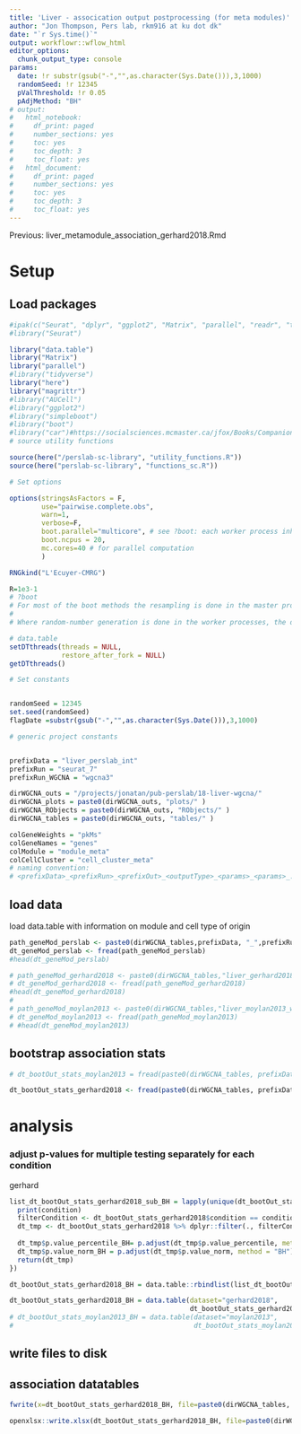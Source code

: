 ```yaml
---
title: 'Liver - assocication output postprocessing (for meta modules)'
author: "Jon Thompson, Pers lab, rkm916 at ku dot dk"
date: "`r Sys.time()`" 
output: workflowr::wflow_html
editor_options:
  chunk_output_type: console
params: 
  date: !r substr(gsub("-","",as.character(Sys.Date())),3,1000)
  randomSeed: !r 12345
  pValThreshold: !r 0.05
  pAdjMethod: "BH"
# output:
#   html_notebook:
#     df_print: paged
#     number_sections: yes
#     toc: yes
#     toc_depth: 3
#     toc_float: yes
#   html_document:
#     df_print: paged
#     number_sections: yes
#     toc: yes
#     toc_depth: 3
#     toc_float: yes
---
```


Previous: 
liver_metamodule_association_gerhard2018.Rmd

# Setup

## Load packages

```r

#ipak(c("Seurat", "dplyr", "ggplot2", "Matrix", "parallel", "readr", "tidyr"))
#library("Seurat")

library("data.table")
library("Matrix")
library("parallel")
#library("tidyverse")
library("here")
library("magrittr")
#library("AUCell")
#library("ggplot2")
#library("simpleboot")
#library("boot")
#library("car")#https://socialsciences.mcmaster.ca/jfox/Books/Companion/appendices/Appendix-Bootstrapping.pdf
# source utility functions

source(here("/perslab-sc-library", "utility_functions.R"))
source(here("perslab-sc-library", "functions_sc.R"))

# Set options

options(stringsAsFactors = F, 
        use="pairwise.complete.obs", 
        warn=1, 
        verbose=F,
        boot.parallel="multicore", # see ?boot: each worker process inherits the environment of the current session, including the workspace and the loaded namespaces and attached packages (but not the random number seed: see below). 
        boot.ncpus = 20,
        mc.cores=40 # for parallel computation
        ) 

RNGkind("L'Ecuyer-CMRG")

R=1e3-1
# ?boot
# For most of the boot methods the resampling is done in the master process, but not if simple = TRUE nor sim = "parametric". In those cases (or where statistic itself uses random numbers), more care is needed if the results need to be reproducible. Resampling is done in the worker processes by censboot(sim = "wierd") and by most of the schemes in tsboot (the exceptions being sim == "fixed" and sim == "geom" with the default ran.gen).
# 
# Where random-number generation is done in the worker processes, the default behaviour is that each worker chooses a separate seed, non-reproducibly. However, with parallel = "multicore" or parallel = "snow" using the default cluster, a second approach is used if RNGkind("L'Ecuyer-CMRG") has been selected. In that approach each worker gets a different subsequence of the RNG stream based on the seed at the time the worker is spawned and so the results will be reproducible if ncpus is unchanged, and for parallel = "multicore" if parallel::mc.reset.stream() is called: see the examples for mclapply. 

# data.table
setDTthreads(threads = NULL, 
             restore_after_fork = NULL)
getDTthreads()

# Set constants


randomSeed = 12345
set.seed(randomSeed)
flagDate =substr(gsub("-","",as.character(Sys.Date())),3,1000)

# generic project constants 


prefixData = "liver_perslab_int"
prefixRun = "seurat_7"
prefixRun_WGCNA = "wgcna3"

dirWGCNA_outs = "/projects/jonatan/pub-perslab/18-liver-wgcna/"
dirWGCNA_plots = paste0(dirWGCNA_outs, "plots/" )
dirWGCNA_RObjects = paste0(dirWGCNA_outs, "RObjects/" )
dirWGCNA_tables = paste0(dirWGCNA_outs, "tables/" )

colGeneWeights = "pkMs"
colGeneNames = "genes"
colModule = "module_meta"
colCellCluster = "cell_cluster_meta"
# naming convention:
# <prefixData>_<prefixRun>_<prefixOut>_<outputType>_<params>_<params>_..._<date>.pdf

```

## load data


load data.table with information on module and cell type of origin

```r
path_geneMod_perslab <- paste0(dirWGCNA_tables,prefixData, "_",prefixRun_WGCNA,"_geneMod.csv.gz")
dt_geneMod_perslab <- fread(path_geneMod_perslab)
#head(dt_geneMod_perslab)

# path_geneMod_gerhard2018 <- paste0(dirWGCNA_tables,"liver_gerhard2018_wgcna3_geneMod.csv.gz")
# dt_geneMod_gerhard2018 <- fread(path_geneMod_gerhard2018)
#head(dt_geneMod_gerhard2018)
# 
# path_geneMod_moylan2013 <- paste0(dirWGCNA_tables,"liver_moylan2013_wgcna1_geneMod.csv.gz")
# dt_geneMod_moylan2013 <- fread(path_geneMod_moylan2013)
# #head(dt_geneMod_moylan2013)
```



## bootstrap association stats

```r
# dt_bootOut_stats_moylan2013 = fread(paste0(dirWGCNA_tables, prefixData, "_mod_fibrosis_assoc_in_moylan2013_201020.csv"))

dt_bootOut_stats_gerhard2018 <- fread(paste0(dirWGCNA_tables, prefixData, "_metamod_assoc_in_gerhard2018_201111.csv"))
```


<!-- fix previous slipup in string renaming -->
<!-- ```{r} -->
<!-- vec_number = str_split(string = dt_bootOut_stats_gerhard2018$module, pattern = "-") %>% sapply(., FUN=function(vec) vec[length(vec)]) -->

<!-- vec_rest = gsub("-\\d+$", "", dt_bootOut_stats_gerhard2018$module) -->

<!-- dt_bootOut_stats_gerhard2018$module = paste0(vec_rest, "_", vec_number) -->
<!-- ``` -->

# analysis

<!-- ## check how well the fibrosis associations match between moylan and gerhard -->

<!-- #### moylan fibrosis severity versus gerhard fibrosis severity -->

<!-- ```{r} -->
<!-- dt_bootOut_stats_gerhard2018_fibrosis_severity = dt_bootOut_stats_gerhard2018[condition=="fibrosis_severity"] -->
<!-- ``` -->

<!-- ```{r} -->
<!-- all.equal(dt_bootOut_stats_gerhard2018_fibrosis_severity$module, dt_bootOut_stats_moylan2013$module) -->
<!-- #[1] TRUE  -->
<!-- ``` -->

<!-- #### all modules  -->

<!-- ```{r} -->
<!-- cor(dt_bootOut_stats_gerhard2018_fibrosis_severity$estimate_original, dt_bootOut_stats_moylan2013$estimate_original, use = "pairwise.complete.obs") -->
<!-- # [1] -0.06896993 -->
<!-- ``` -->

<!-- #### perslab modules -->

<!-- ```{r} -->
<!-- cor(dt_bootOut_stats_gerhard2018_fibrosis_severity[!grepl("gerhard|moylan", module), estimate_original], dt_bootOut_stats_moylan2013[!grepl("gerhard|moylan", module), estimate_original], use = "pairwise.complete.obs") -->
<!-- # [1] 0.02471545 -->
<!-- ``` -->

<!-- #### gerhard modules  -->

<!-- ```{r} -->
<!-- cor(dt_bootOut_stats_gerhard2018_fibrosis_severity[grepl("gerhard", module), estimate_original], dt_bootOut_stats_moylan2013[grepl("gerhard", module), estimate_original], use = "pairwise.complete.obs") -->
<!-- # [1] -0.5218904 -->
<!-- ``` -->

<!-- #### moylan modules  -->

<!-- ```{r} -->
<!-- cor(dt_bootOut_stats_gerhard2018_fibrosis_severity[grepl("moylan", module), estimate_original], dt_bootOut_stats_moylan2013[grepl("moylan", module), estimate_original], use = "pairwise.complete.obs") -->
<!-- # [1] -0.2899675 -->
<!-- ``` -->

<!-- gerhard fibrosis versus moylan fibrosis -->

<!-- ```{r} -->
<!-- dt_bootOut_stats_gerhard2018_fibrosis = dt_bootOut_stats_gerhard2018[condition=="fibrosis"] -->
<!-- ``` -->

<!-- ```{r} -->
<!-- all.equal(dt_bootOut_stats_gerhard2018_fibrosis$module, dt_bootOut_stats_moylan2013$module) -->
<!-- #[1] TRUE  -->
<!-- ``` -->

<!-- ```{r} -->
<!-- cor(dt_bootOut_stats_gerhard2018_fibrosis$estimate_original, dt_bootOut_stats_moylan2013$estimate_original, use = "pairwise.complete.obs") -->
<!-- # [1] 0.1231598 -->
<!-- ``` -->

<!-- #### perslab modules  -->

<!-- ```{r} -->
<!-- cor(dt_bootOut_stats_gerhard2018_fibrosis[!grepl("gerhard|moylan", module), estimate_original], dt_bootOut_stats_moylan2013[!grepl("gerhard|moylan", module), estimate_original], use = "pairwise.complete.obs") -->
<!-- # [1] 0.1908229 -->
<!-- ``` -->

<!-- #### gerhard modules  -->

<!-- ```{r} -->
<!-- cor(dt_bootOut_stats_gerhard2018_fibrosis[grepl("gerhard", module), estimate_original], dt_bootOut_stats_moylan2013[grepl("gerhard", module), estimate_original], use = "pairwise.complete.obs") -->
<!-- # [1] 0.2086069 -->
<!-- ``` -->

<!-- #### moylan modules  -->

<!-- ```{r} -->
<!-- cor(dt_bootOut_stats_gerhard2018_fibrosis[grepl("moylan", module), estimate_original], dt_bootOut_stats_moylan2013[grepl("moylan", module), estimate_original], use = "pairwise.complete.obs") -->
<!-- # [1] 0.05892578 -->
<!-- ``` -->


### adjust p-values for multiple testing separately for each condition



gerhard

```r
list_dt_bootOut_stats_gerhard2018_sub_BH = lapply(unique(dt_bootOut_stats_gerhard2018$condition), function(condition) {
  print(condition)
  filterCondition <- dt_bootOut_stats_gerhard2018$condition == condition
  dt_tmp <- dt_bootOut_stats_gerhard2018 %>% dplyr::filter(., filterCondition) 
  
  dt_tmp$p.value_percentile_BH= p.adjust(dt_tmp$p.value_percentile, method = "BH")#params$pAdjMethod)
  dt_tmp$p.value_norm_BH = p.adjust(dt_tmp$p.value_norm, method = "BH")#params$pAdjMethod)
  return(dt_tmp)
})

dt_bootOut_stats_gerhard2018_BH = data.table::rbindlist(list_dt_bootOut_stats_gerhard2018_sub_BH)
```

<!-- moylan -->

<!-- ```{r} -->
<!-- dt_bootOut_stats_moylan2013_BH = dt_bootOut_stats_moylan2013[!grepl("gerhard", module)] -->

<!-- dt_bootOut_stats_moylan2013_BH[,p.value_percentile_BH := p.adjust(p.value_percentile, method = params$pAdjMethod)] -->

<!-- dt_bootOut_stats_moylan2013_BH[,p.value_norm_BH := p.adjust(p.value_norm, method = params$pAdjMethod)] -->
<!-- ``` -->

```r
dt_bootOut_stats_gerhard2018_BH = data.table(dataset="gerhard2018", 
                                             dt_bootOut_stats_gerhard2018_BH)
# dt_bootOut_stats_moylan2013_BH = data.table(dataset="moylan2013",
#                                             dt_bootOut_stats_moylan2013_BH)
```

<!-- ```{r} -->
<!-- dt_bootOut_stats_combined_summary = data.table::rbindlist(list(dt_bootOut_stats_gerhard2018_BH, dt_bootOut_stats_moylan2013_BH)) -->
<!-- ``` -->

<!-- ```{r} -->
<!-- dt_bootOut_stats_gerhard2018_BH_summary <- dt_bootOut_stats_gerhard2018_BH[,list(dataset, condition, module, estimate_original, estimate_bootMean, estimate_bootMed, confInt_lower_percentile, confInt_upper_percentile, p.value_percentile, p.value_percentile_BH)] -->
<!-- ``` -->

<!-- ```{r} -->
<!-- vec_mods_fibrosis_gerhard = unique(dt_bootOut_stats_gerhard2018_BH[p.value_percentile_BH<params$pValThreshold & condition=="fibrosis",module]) -->

<!-- vec_mods_fibrosis_severity_gerhard = unique(dt_bootOut_stats_gerhard2018_BH[p.value_percentile_BH<params$pValThreshold & condition=="fibrosis_severity",module]) -->

<!-- vec_mods_lob_inflam_gerhard = unique(dt_bootOut_stats_gerhard2018_BH[p.value_percentile_BH<params$pValThreshold & condition=="lob_inflam",module]) -->
<!-- ``` -->

<!-- ```{r} -->
<!-- vec_mods_fibrosis_severity_moylan = unique(dt_bootOut_stats_moylan2013_BH[p.value_percentile_BH<params$pValThreshold,module]) -->
<!-- ``` -->

<!-- ## annotate in genemod tables -->

<!-- ```{r} -->

<!-- # perslab modules -->
<!-- dt_geneMod_perslab$cell_cluster_fibrosis_gerhard2018 = ifelse(dt_geneMod_perslab$module_renamed %in% vec_mods_fibrosis_gerhard, dt_geneMod_perslab$cell_cluster_pres, NA_character_) -->

<!-- dt_geneMod_perslab$module_fibrosis_gerhard2018 = ifelse(dt_geneMod_perslab$module_renamed %in% vec_mods_fibrosis_gerhard, dt_geneMod_perslab$module_renamed, NA_character_) -->

<!-- dt_geneMod_perslab$cell_cluster_lob_inflam_gerhard2018 = ifelse(dt_geneMod_perslab$module_renamed %in% vec_mods_lob_inflam_gerhard, dt_geneMod_perslab$cell_cluster_pres, NA_character_) -->

<!-- dt_geneMod_perslab$module_lob_inflam_gerhard2018 = ifelse(dt_geneMod_perslab$module_renamed %in% vec_mods_lob_inflam_gerhard, dt_geneMod_perslab$module_renamed, NA_character_) -->
<!-- #  -->
<!-- # dt_geneMod_perslab$cell_cluster_fibrosis_moylan2013 = ifelse(gsub("-", "_", dt_geneMod_perslab$module_renamed) %in% vec_mods_fibrosis_moylan, dt_geneMod_perslab$cell_cluster_pres, NA_character_) -->
<!-- #  -->
<!-- # dt_geneMod_perslab$module_fibrosis_moylan2013 = ifelse(gsub("-", "_", dt_geneMod_perslab$module_renamed) %in% vec_mods_fibrosis_moylan, dt_geneMod_perslab$module_renamed, NA_character_) -->

<!-- # gerhard2018 modules -->

<!-- dt_geneMod_gerhard2018$cell_cluster_fibrosis_gerhard2018 = ifelse(dt_geneMod_gerhard2018$module_renamed %in% vec_mods_fibrosis_gerhard, dt_geneMod_gerhard2018$cell_cluster_pres, NA_character_) -->

<!-- dt_geneMod_gerhard2018$module_fibrosis_gerhard2018 = ifelse( dt_geneMod_gerhard2018$module_renamed %in% vec_mods_fibrosis_gerhard, dt_geneMod_gerhard2018$module_renamed, NA_character_) -->

<!-- dt_geneMod_gerhard2018$cell_cluster_lob_inflam_gerhard2018 = ifelse( dt_geneMod_gerhard2018$module_renamed %in% vec_mods_lob_inflam_gerhard, dt_geneMod_gerhard2018$cell_cluster_pres, NA_character_) -->

<!-- dt_geneMod_gerhard2018$module_lob_inflam_gerhard2018 = ifelse( dt_geneMod_gerhard2018$module_renamed %in% vec_mods_lob_inflam_gerhard, dt_geneMod_gerhard2018$module_renamed, NA_character_) -->

<!-- # dt_geneMod_gerhard2018$cell_cluster_fibrosis_moylan2013 = NA_character_ -->
<!-- #  -->
<!-- # dt_geneMod_gerhard2018$module_fibrosis_moylan2013 = NA_character_ -->

<!-- # moylan2013 modules -->

<!-- # dt_geneMod_moylan2013$cell_cluster_fibrosis_gerhard2018 = NA_character_ -->
<!-- #  -->
<!-- # dt_geneMod_moylan2013$module_fibrosis_gerhard2018 = NA_character_ -->
<!-- #  -->
<!-- # dt_geneMod_moylan2013$cell_cluster_lob_inflam_gerhard2018 = NA_character_ -->
<!-- #  -->
<!-- # dt_geneMod_moylan2013$module_lob_inflam_gerhard2018 = NA_character_ -->
<!-- #  -->
<!-- # dt_geneMod_moylan2013$cell_cluster_fibrosis_moylan2013 = ifelse(gsub("-", "_", dt_geneMod_moylan2013$module_renamed) %in% vec_mods_fibrosis_moylan, dt_geneMod_moylan2013$cell_cluster_pres, NA_character_) -->
<!-- #  -->
<!-- # dt_geneMod_moylan2013$module_fibrosis_moylan2013 = ifelse(gsub("-", "_", dt_geneMod_moylan2013$module_renamed) %in% vec_mods_fibrosis_moylan, dt_geneMod_moylan2013$module_renamed, NA_character_) -->

<!-- ``` -->

<!-- ```{r} -->
<!-- all.equal(colnames(dt_geneMod_perslab),colnames(dt_geneMod_gerhard2018)) -->
<!-- #[1] TRUE -->

<!-- #all.equal(colnames(dt_geneMod_perslab),colnames(dt_geneMod_moylan2013)) -->
<!-- #[1] TRUE -->
<!-- ``` -->

## write files to disk 

## association datatables 


```r
fwrite(x=dt_bootOut_stats_gerhard2018_BH, file=paste0(dirWGCNA_tables, prefixData, "_metamod_assoc_in_gerhard2018_BH_", flagDate,".csv"))

openxlsx::write.xlsx(dt_bootOut_stats_gerhard2018_BH, file=paste0(dirWGCNA_tables, prefixData, "_metamod_assoc_in_gerhard2018_BH_", flagDate,".xlsx"))
```

<!-- ```{r} -->
<!-- fwrite(x=dt_bootOut_stats_gerhard2018_BH_summary, file=paste0(dirWGCNA_tables, prefixData, "_mod_assoc_in_gerhard2018_Bsummary_", flagDate,".csv")) -->

<!-- openxlsx::write.xlsx(x=dt_bootOut_stats_gerhard2018_BH_summary,file = paste0(dirWGCNA_tables, prefixData, "_mod_assoc_summary_", flagDate,".xlsx")) -->
<!-- ``` -->


<!-- ## geneMod tables  -->

<!-- ```{r} -->
<!-- fwrite(dt_geneMod_perslab, file="/projects/jonatan/pub-perslab/18-liver-wgcna/tables/liver_perslab_int_wgcna3_geneMod.csv.gz", compress="gzip") -->

<!-- # openxlsx::write.xlsx(x = dt_geneMod_perslab, file = "/projects/jonatan/pub-perslab/18-liver-wgcna/tables/liver_perslab_int_wgcna3_geneMod.xlsx") -->

<!-- fwrite(dt_geneMod_gerhard2018, file = "/projects/jonatan/pub-perslab/18-liver-wgcna/tables/liver_gerhard2018_wgcna3_geneMod.csv.gz", compress="gzip") -->

<!-- # openxlsx::write.xlsx(x = dt_geneMod_gerhard2018, file = "/projects/jonatan/pub-perslab/18-liver-wgcna/tables/liver_gerhard2018_wgcna3_geneMod.xlsx") -->
<!-- #  -->
<!-- # fwrite(dt_geneMod_moylan2013, file = "/projects/jonatan/pub-perslab/18-liver-wgcna/tables/liver_moylan2013_wgcna1_geneMod.csv.gz", compress="gzip") -->

<!-- # openxlsx::write.xlsx(x = dt_geneMod_moylan2013, file = "/projects/jonatan/pub-perslab/18-liver-wgcna/tables/liver_moylan2013_wgcna1_geneMod.xlsx") -->
<!-- ``` -->

